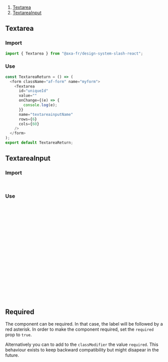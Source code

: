 
<Meta of={TextareaStories} />

1. [Textarea](#textarea)
1. [TextareaInput](#textareainput)

## Textarea

### Import

```javascript
import { Textarea } from "@axa-fr/design-system-slash-react";
```

### Use

```javascript
const TextareaReturn = () => (
  <form className="af-form" name="myform">
    <Textarea
      id="uniqueId"
      value=""
      onChange={(e) => {
        console.log(e);
      }}
      name="textareainputName"
      rows={6}
      cols={60}
    />
  </form>
);
export default TextareaReturn;
```

<Canvas of={TextareaStories.TextareaStory} />
<Controls of={TextareaStories.TextareaStory} />

## TextareaInput

### Import

```javascript
import { MessageTypes, TextareaInput } from "@axa-fr/design-system-slash-react";
```

### Use

```javascript
const TextareaInputReturn = () => (
  <form className="af-form" name="myform">
    <TextareaInput
      id="uniqueId"
      value=""
      onChange={(e) => {
        console.log(e);
      }}
      label="Place type"
      name="textareainputName"
      rows={6}
      cols={60}
      helpMessage="Enter the place type"
      messageType={MessageTypes.error}
      classNameContainerLabel="col-md-2"
      classNameContainerInput="col-md-10"
    />
  </form>
);
export default TextareaInputReturn;
```

<Canvas of={TextareaInputStories.TextareaInputStory} />
<Controls of={TextareaInputStories.TextareaInputStory} />

## Required

The component can be required. In that case, the label will be followed by a red asterisk. In order to make the component required, set the `required` prop to `true`.

Alternatively you can to add to the `classModifier` the value `required`. This behaviour exists to keep backward compatibility but might disapear in the future.
